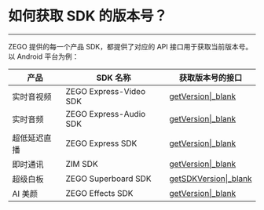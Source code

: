 # 如何获取 SDK 的版本号？

- - -

ZEGO 提供的每一个产品 SDK，都提供了对应的 API 接口用于获取当前版本号。以 Android 平台为例：

| 产品 | SDK 名称 |获取版本号的接口|
|-|-|-|
| 实时音视频 | ZEGO Express-Video SDK | [getVersion\|_blank](/article/api?doc=Express_Video_SDK_API~java_android~class~ZegoExpressEngine#get-version) |
| 实时音频 | ZEGO Express-Audio SDK | [getVersion\|_blank](/article/api?doc=Express_Audio_SDK_API~java_android~class~ZegoExpressEngine#get-version) |
| 超低延迟直播 | ZEGO Express SDK | [getVersion\|_blank](/article/api?doc=Express_Video_SDK_API~java_android~class~ZegoExpressEngine#get-version) |
| 即时通讯 | ZIM SDK | [getVersion\|_blank](/article/api?doc=zim_API~java_android~class~ZIM#get-version) |
| 超级白板 | ZEGO Superboard SDK | [getSDKVersion\|_blank](/article/api?doc=superboard_API~java_android~class~ZegoSuperBoardManager#get-sdk-version) |
| AI 美颜 |  ZEGO Effects SDK | [getVersion\|_blank](/article/api?doc=effects-sdk_API~java_android~class~ZegoEffects#get-version) |